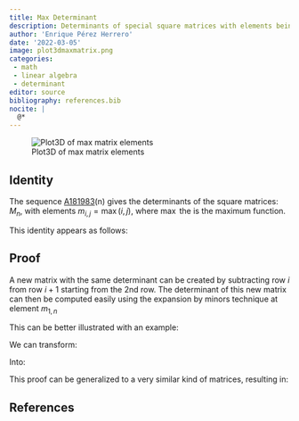 ```yaml
---
title: Max Determinant
description: Determinants of special square matrices with elements being the maximum or minimum between the indices of the elements.
author: 'Enrique Pérez Herrero'
date: '2022-03-05'
image: plot3dmaxmatrix.png
categories: 
 - math
 - linear algebra
 - determinant
editor: source
bibliography: references.bib
nocite: |
  @*
---
```



![Plot3D of max matrix elements](plot3dmaxmatrix.png)

## Identity

The sequence [A181983](https://oeis.org/A181983)(n) gives the determinants of
the square matrices: $M_{n}$, with elements $m_{i,j}= \max(i,j)$, where $\max$
the is the maximum function.

This identity appears as follows:

\begin{equation}
det{\bigg[ max(i,j) \bigg] }_{1\leq i,j \leq n} = -n \cdot {(-1)}^{n} = A181983(n)
\end{equation}

## Proof

A new matrix with the same determinant can be created by subtracting row $i$
from row $i+1$ starting from the 2nd row. The determinant of this new matrix can
then be computed easily using the expansion by minors technique at element
$m_{1,n}$

This can be better illustrated with an example:

We can transform:

\begin{equation}
M_{10} = \left(\begin{array}{cccccccccc} 
1 & 2 & 3 & 4 & 5 & 6 & 7 & 8 & 9 & 10 \\
2 & 2 & 3 & 4 & 5 & 6 & 7 & 8 & 9 & 10 \\
3 & 3 & 3 & 4 & 5 & 6 & 7 & 8 & 9 & 10 \\
4 & 4 & 4 & 4 & 5 & 6 & 7 & 8 & 9 & 10 \\
5 & 5 & 5 & 5 & 5 & 6 & 7 & 8 & 9 & 10 \\
6 & 6 & 6 & 6 & 6 & 6 & 7 & 8 & 9 & 10 \\
7 & 7 & 7 & 7 & 7 & 7 & 7 & 8 & 9 & 10 \\
8 & 8 & 8 & 8 & 8 & 8 & 8 & 8 & 9 & 10 \\
9 & 9 & 9 & 9 & 9 & 9 & 9 & 9 & 9 & 10 \\
10 & 10 & 10 & 10 & 10 & 10 & 10 & 10 & 10 & 10
\end{array} \right)
\end{equation}

Into:

\begin{equation}
M^{*}_{10} =\left(\begin{array}{cccccccccc}
1 & 2 & 3 & 4 & 5 & 6 & 7 & 8 & 9 & 10 \\
1 & 0 & 0 & 0 & 0 & 0 & 0 & 0 & 0 & 0 \\
1 & 1 & 0 & 0 & 0 & 0 & 0 & 0 & 0 & 0 \\
1 & 1 & 1 & 0 & 0 & 0 & 0 & 0 & 0 & 0 \\
1 & 1 & 1 & 1 & 0 & 0 & 0 & 0 & 0 & 0 \\
1 & 1 & 1 & 1 & 1 & 0 & 0 & 0 & 0 & 0 \\
1 & 1 & 1 & 1 & 1 & 1 & 0 & 0 & 0 & 0 \\
1 & 1 & 1 & 1 & 1 & 1 & 1 & 0 & 0 & 0 \\
1 & 1 & 1 & 1 & 1 & 1 & 1 & 1 & 0 & 0 \\
1 & 1 & 1 & 1 & 1 & 1 & 1 & 1 & 1 & 0 \end{array} \right)
\end{equation}

This proof can be generalized to a very similar kind of matrices, resulting in:

\begin{equation}
det{\bigg[ max(i,j)^k \bigg]}_{1\leq i,j \leq n} = {(-1)}^{n-1} \cdot n^{k} \cdot \prod_{s=1}^{n-1}{(s+1)^k-s^k}
\end{equation}

\begin{equation}
det{\bigg[ min(i,j)^k \bigg]}_{1\leq i,j \leq n} = \prod_{s=1}^{n-1}{(s+1)^k-s^k}
\end{equation}

## References

::: {#refs}
:::
